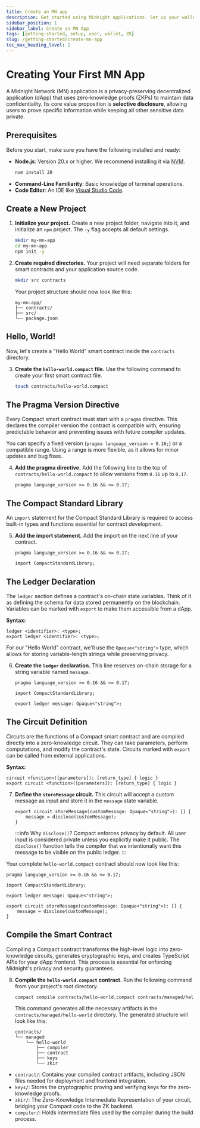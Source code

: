```yaml
---
title: Create an MN app
description: Get started using Midnight applications. Set up your wallet, get tokens, and start using privacy-preserving DApps.
sidebar_position: 1
sidebar_label: Create an MN App
tags: [getting-started, setup, user, wallet, ZK]
slug: /getting-started/create-mn-app
toc_max_heading_level: 2
---
```



# Creating Your First MN App

A Midnight Network (MN) application is a privacy-preserving decentralized application (dApp) that uses zero-knowledge proofs (ZKPs) to maintain data confidentiality. Its core value proposition is **selective disclosure**, allowing users to prove specific information while keeping all other sensitive data private.


## Prerequisites

Before you start, make sure you have the following installed and ready:

  * **Node.js**: Version 20.x or higher. We recommend installing it via [NVM](https://github.com/nvm-sh/nvm).
    ```bash
    nvm install 20
    ```
  * **Command-Line Familiarity**: Basic knowledge of terminal operations.
  * **Code Editor**: An IDE like [Visual Studio Code](https://code.visualstudio.com).


## Create a New Project

1.  **Initialize your project.**
    Create a new project folder, navigate into it, and initialize an `npm` project. The `-y` flag accepts all default settings.

    ```bash
    mkdir my-mn-app
    cd my-mn-app
    npm init -y
    ```

2.  **Create required directories.**
    Your project will need separate folders for smart contracts and your application source code.

    ```bash
    mkdir src contracts
    ```

    Your project structure should now look like this:

    ```
    my-mn-app/
    ├── contracts/
    ├── src/
    └── package.json
    ```


## Hello, World\!

Now, let's create a "Hello World" smart contract inside the `contracts` directory.

3.  **Create the `hello-world.compact` file.**
    Use the following command to create your first smart contract file.

    ```bash
    touch contracts/hello-world.compact
    ```


## The Pragma Version Directive

Every Compact smart contract must start with a `pragma` directive. This declares the compiler version the contract is compatible with, ensuring predictable behavior and preventing issues with future compiler updates.

You can specify a fixed version (`pragma language_version = 0.16;`) or a compatible range. Using a range is more flexible, as it allows for minor updates and bug fixes.

4.  **Add the pragma directive.**
    Add the following line to the top of `contracts/hello-world.compact` to allow versions from `0.16` up to `0.17`.

    ```compact
    pragma language_version >= 0.16 && <= 0.17;
    ```


## The Compact Standard Library

An `import` statement for the Compact Standard Library is required to access built-in types and functions essential for contract development.

5.  **Add the import statement.**
    Add the import on the next line of your contract.

    ```compact
    pragma language_version >= 0.16 && <= 0.17;

    import CompactStandardLibrary;
    ```


## The Ledger Declaration

The `ledger` section defines a contract's on-chain state variables. Think of it as defining the schema for data stored permanently on the blockchain. Variables can be marked with `export` to make them accessible from a dApp.

**Syntax:**

```compact
ledger <identifier>: <type>;
export ledger <identifier>: <type>;
```

For our "Hello World" contract, we'll use the `Opaque<"string">` type, which allows for storing variable-length strings while preserving privacy.

6.  **Create the `ledger` declaration.**
    This line reserves on-chain storage for a string variable named `message`.

    ```compact
    pragma language_version >= 0.16 && <= 0.17;

    import CompactStandardLibrary;

    export ledger message: Opaque<"string">;
    ```


## The Circuit Definition

Circuits are the functions of a Compact smart contract and are compiled directly into a zero-knowledge circuit. They can take parameters, perform computations, and modify the contract's state. Circuits marked with `export` can be called from external applications.

**Syntax:**

```compact
circuit <function>([parameters]): [return_type] { logic }
export circuit <function>([parameters]): [return_type] { logic }
```

7.  **Define the `storeMessage` circuit.**
    This circuit will accept a custom message as input and store it in the `message` state variable.

    ```compact
    export circuit storeMessage(customMessage: Opaque<"string">): [] {
        message = disclose(customMessage);
    }
    ```

    :::info Why `disclose()`?
    Compact enforces privacy by default. All user input is considered private unless you explicitly make it public. The `disclose()` function tells the compiler that we intentionally want this message to be visible on the public ledger.
    :::

Your complete `hello-world.compact` contract should now look like this:

```compact
pragma language_version >= 0.16 && <= 0.17;

import CompactStandardLibrary;

export ledger message: Opaque<"string">;

export circuit storeMessage(customMessage: Opaque<"string">): [] {
    message = disclose(customMessage);
}
```

## Compile the Smart Contract

Compiling a Compact contract transforms the high-level logic into zero-knowledge circuits, generates cryptographic keys, and creates TypeScript APIs for your dApp frontend. This process is essential for enforcing Midnight's privacy and security guarantees.

8.  **Compile the `hello-world.compact` contract.**
    Run the following command from your project's root directory.

    ```bash
    compact compile contracts/hello-world.compact contracts/managed/hello-world
    ```

    This command generates all the necessary artifacts in the `contracts/managed/hello-world` directory. The generated structure will look like this:

    ```
    contracts/
    └── managed
        └── hello-world
            ├── compiler
            ├── contract
            ├── keys
            └── zkir
    ```

  * `contract/`: Contains your compiled contract artifacts, including JSON files needed for deployment and frontend integration.
  * `keys/`: Stores the cryptographic proving and verifying keys for the zero-knowledge proofs.
  * `zkir/`: The Zero-Knowledge Intermediate Representation of your circuit, bridging your Compact code to the ZK backend.
  * `compiler/`: Holds intermediate files used by the compiler during the build process.